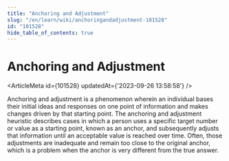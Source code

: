```yaml
---
title: "Anchoring and Adjustment"
slug: "/en/learn/wiki/anchoringandadjustment-101528"
id: "101528"
hide_table_of_contents: true
---
```



# Anchoring and Adjustment

<ArticleMeta id={101528} updatedAt={'2023-09-26 13:58:58'} />
<div className='border-solid border-b border-t-0 my-4 border-[var(--ifm-color-gray-300)]' />

Anchoring and adjustment is a phenomenon wherein an individual bases their initial ideas and responses on one point of information and makes changes driven by that starting point. The anchoring and adjustment heuristic describes cases in which a person uses a specific target number or value as a starting point, known as an anchor, and subsequently adjusts that information until an acceptable value is reached over time. Often, those adjustments are inadequate and remain too close to the original anchor, which is a problem when the anchor is very different from the true answer.
